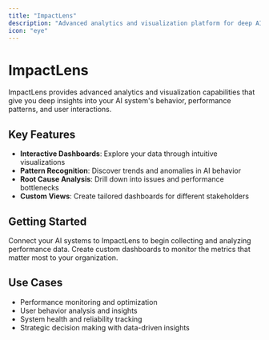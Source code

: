 ```yaml
---
title: "ImpactLens"
description: "Advanced analytics and visualization platform for deep AI system insights"
icon: "eye"
---
```


# ImpactLens

ImpactLens provides advanced analytics and visualization capabilities that give you deep insights into your AI system's behavior, performance patterns, and user interactions.

## Key Features

- **Interactive Dashboards**: Explore your data through intuitive visualizations
- **Pattern Recognition**: Discover trends and anomalies in AI behavior
- **Root Cause Analysis**: Drill down into issues and performance bottlenecks
- **Custom Views**: Create tailored dashboards for different stakeholders

## Getting Started

Connect your AI systems to ImpactLens to begin collecting and analyzing performance data. Create custom dashboards to monitor the metrics that matter most to your organization.

## Use Cases

- Performance monitoring and optimization
- User behavior analysis and insights
- System health and reliability tracking
- Strategic decision making with data-driven insights 